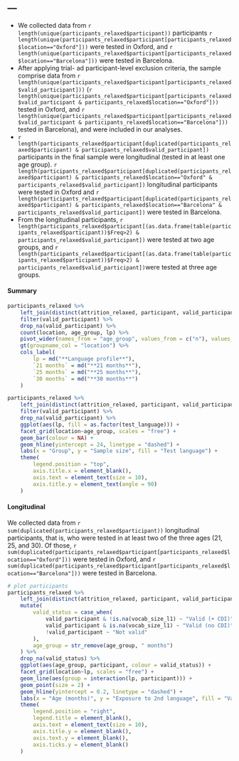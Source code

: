 ---
---


* We collected data from `r length(unique(participants_relaxed$participant))` participants `r length(unique(participants_relaxed$participant[participants_relaxed$location=="Oxford"]))` were tested in Oxford, and `r length(unique(participants_relaxed$participant[participants_relaxed$location=="Barcelona"]))` were tested in Barcelona.
* After applying trial- ad participant-level exclusion criteria, the sample comprise data from `r length(unique(participants_relaxed$participant[participants_relaxed$valid_participant]))` (`r length(unique(participants_relaxed$participant[participants_relaxed$valid_participant & participants_relaxed$location=="Oxford"]))` tested in Oxford, and `r length(unique(participants_relaxed$participant[participants_relaxed$valid_participant & participants_relaxed$location=="Barcelona"]))` tested in Barcelona), and were included in our analyses.
* `r length(participants_relaxed$participant[duplicated(participants_relaxed$participant) & participants_relaxed$valid_participant])` participants in the final sample were longitudinal (tested in at least one age group). `r length(participants_relaxed$participant[duplicated(participants_relaxed$participant) & participants_relaxed$location=="Oxford" & participants_relaxed$valid_participant])` longitudinal participants were tested in Oxford and `r length(participants_relaxed$participant[duplicated(participants_relaxed$participant) & participants_relaxed$location=="Barcelona" & participants_relaxed$valid_participant])` were tested in Barcelona.
* From the longitudinal participants, `r length(participants_relaxed$participant[(as.data.frame(table(participants_relaxed$participant))$Freq>2) & participants_relaxed$valid_participant])` were tested at two age groups, and `r length(participants_relaxed$participant[(as.data.frame(table(participants_relaxed$participant))$Freq>2) & participants_relaxed$valid_participant])`were tested at three age groups.


#### Summary

```{r participants_summary_relaxed_tab, echo=FALSE, message=FALSE, warning=FALSE, paged.print=FALSE, fig.height=4, out.width="100%"}
participants_relaxed %>% 
	left_join(distinct(attrition_relaxed, participant, valid_participant)) %>% 
	filter(valid_participant) %>% 
	drop_na(valid_participant) %>% 
	count(location, age_group, lp) %>% 
	pivot_wider(names_from = "age_group", values_from = c("n"), values_fill = 0) %>% 
	gt(groupname_col = "location") %>% 
	cols_label(
		lp = md("**Language profile**"),
		`21 months` = md("**21 months**"),
		`25 months` = md("**25 months**"),
		`30 months` = md("**30 months**")
	)

```

```{r participants_summary_relaxed, echo=FALSE, message=FALSE, warning=FALSE, paged.print=FALSE, fig.height=4, out.width="100%"}
participants_relaxed %>% 
	left_join(distinct(attrition_relaxed, participant, valid_participant)) %>% 
	filter(valid_participant) %>% 
	drop_na(valid_participant) %>% 
	ggplot(aes(lp, fill = as.factor(test_language))) +
	facet_grid(location~age_group, scales = "free") +
	geom_bar(colour = NA) +
	geom_hline(yintercept = 24, linetype = "dashed") +
	labs(x = "Group", y = "Sample size", fill = "Test language") +
	theme(
		legend.position = "top",
		axis.title.x = element_blank(),
		axis.text = element_text(size = 10),
		axis.title.y = element_text(angle = 90)
	) 
```

#### Longitudinal

We collected data from `r sum(duplicated(participants_relaxed$participant))` longitudinal participants, that is, who were tested in at least two of the three ages (21, 25, and 30). Of those, `r sum(duplicated(participants_relaxed$participant[participants_relaxed$location=="Oxford"]))` were tested in Oxford, and `r sum(duplicated(participants_relaxed$participant[participants_relaxed$location=="Barcelona"]))` were tested in Barcelona.

```{r participants_cohort_relaxed, echo=FALSE, message=FALSE, warning=FALSE, paged.print=FALSE, fig.height=6, out.width="100%"}
# plot participants
participants_relaxed %>% 
	left_join(distinct(attrition_relaxed, participant, valid_participant)) %>%
	mutate(
		valid_status = case_when(
			valid_participant & !is.na(vocab_size_l1) ~ "Valid (+ CDI)",
			valid_participant & is.na(vocab_size_l1) ~ "Valid (no CDI)",
			!valid_participant ~ "Not valid"
		),
		age_group = str_remove(age_group, " months")
	) %>%
	drop_na(valid_status) %>% 
	ggplot(aes(age_group, participant, colour = valid_status)) +
	facet_grid(location~lp, scales = "free") +
	geom_line(aes(group = interaction(lp, participant))) +
	geom_point(size = 2) +
	geom_hline(yintercept = 0.2, linetype = "dashed") +
	labs(x = "Age (months)", y = "Exposure to 2nd language", fill = "Validity status") +
	theme(
		legend.position = "right",
		legend.title = element_blank(),
		axis.text = element_text(size = 10),
		axis.title.y = element_blank(),
		axis.text.y = element_blank(),
		axis.ticks.y = element_blank()
	)
```


#### {-}

